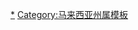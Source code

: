 {{Navbox
| name  = 吉隆坡行政区划
| title = {{flagicon image|Flag of Kuala Lumpur Malaysia.svg}} [[吉隆坡]]行政区划
| state    = {{{state|autocollapse}}}
|listclass = hlist
|above = 国家：[[马来西亚]]／[[吉隆坡市政局|市政府]]所在地：[[十五碑]]
|image = [[File:Kuala Lumpur constituencies map.svg|80px]]

|group1style = background: #ececec;
|group1 = [[马来西亚选区列表|国会选区]]
|list1style = background: #ececec; text-align: center;
|list1 = * [[敦拉萨镇]]
* [[峇都]]
* [[武吉免登]]
* [[蕉赖]]
* [[甲洞]]
* [[班底谷]]
* [[泗岩沫]]
* [[士布爹]]
* [[斯迪亚旺沙]]
* [[蒂蒂旺沙]]
* [[旺沙玛珠]]

|groupstyle = text-align: center;
|group2 = [[市辖区]]
|list2 = {{Navbox subgroup
    |group1 = 甲洞
    |list1 = 
* [[甲洞]]
* [[增江 (吉隆坡)|增江]]
* [[武吉马鲁里花园]]
    |group2 = 泗岩沫
    |list2 = 
* [[孟加拉拉]]
* [[武吉加拉]]
* [[武吉东姑]]
* [[白沙罗 (吉隆坡)|白沙罗]]
* [[白沙罗市中心]]
* [[联邦山]]
* [[大使路]]
* [[卡西比来村]]
* [[甘榜双溪本查拉]]
* [[吉隆坡湖滨公园]]
* [[滿家樂]]
* [[金地花园]]
* [[盛兰花园]]
* [[敦依斯迈花园]]
    |group3 = 峇都
    |list3 = 
* [[冼都新城]]
* [[Kampung Kerdas]]
* [[冼都]]
* [[冼都拉也]]
* [[华友花园]]
    |group4 = 旺沙玛珠
    |list4 =
* [[Kampung Sungai Mulia]]
* [[文良港]]
* [[首都花园]]
* [[美拉蒂花园]]
* [[美拉华帝花园]]
* [[比南利花园]]
    |group5 = 斯迪亚旺沙
    |list5 = 
* [[拿督克拉末]]
* [[士马勒]]
* [[Desa Tun Hussein Onn]]
    |group6 = 蒂蒂旺沙
    |list6 = 
* [[安邦 (吉隆坡)]]
* [[葛京]]
* [[马鲁里]]
* [[宇丹园]]
* [[甘榜班登]]
    |group7 = 武吉免登（市中心）
    |list7 =
* [[吉隆坡市中心|市中心]]
* [[武吉免登]]
* [[武吉免登城中城]]
* [[咖啡山]]
* [[武吉八打灵]]
* [[秋杰]]
* [[金马律]]/金马
* [[甘榜峇鲁]]
* [[吉隆坡城中城]]
* [[美丹端姑]]
* [[半山芭]]
* [[何清園]]
* [[燕美 (馬來西亞)|燕美]]
* [[沙叻秀]]
* [[美丹巴剎]]
* [[茨廠街]]
* [[甘榜亞答]]
* [[敦拉萨国际贸易中心]]（TRX）
    |group8 = 班底谷
    |list8 = 
* [[孟沙]]
* [[孟沙南城]]（格灵芝）
* [[吉隆坡生态城]]（甘榜阿都拉胡坤）
* [[谷中城]]
* [[班底达南]]
    |group9 = 士布爹
    |list9 =
* [[大马城]]
* [[武吉加里尔]]
* [[武吉八打灵]]
* [[快乐花园]]
* [[旧古仔]]
* [[大城堡]]
* [[郊外岭]]
* [[华联花园]]
    |group10 = 蕉赖
    |list10 = 
* [[阿南达迈]] 
* [[陳秀連]]
* [[啤律]]
* [[马鲁里]]（部分）
* [[半山芭]]（部分）
* [[桑林花园]]
* [[蕉赖金地花园]]
* [[康乐花园]]
* [[联成花园]]
* [[大同花园]]
    |group11 = 敦拉萨镇
    |list11 =
* [[敦拉薩鎮]]
* [[蕉赖皇后镇]]
* [[南湖镇 (吉隆坡)|南湖镇]]
* [[八打灵高原]]
* [[甘榜马来西亚]] 
* [[新街场]]

}}

| belowstyle = text-align: left; font-size: 85%;
| below = 
{{马来西亚行政区划模板索引}}
{{icon|commons}}  [[:commons:Kuala Lumpur|共享资源]]
{{icon|wikisource}} [[s:Portal:Kuala Lumpur|维基文库]]
{{icon|Wikivoyage}} [[:voy:吉隆坡|维基旅游]]
{{Icon|cat}} [[:Category:吉隆坡|分类]]
{{Icon|portal}} [[Portal:马来西亚|主题]]
}}<noinclude>
{{collapsible option}}
[[Category:吉隆坡|*]]
[[Category:马来西亚州属模板]]
</noinclude>